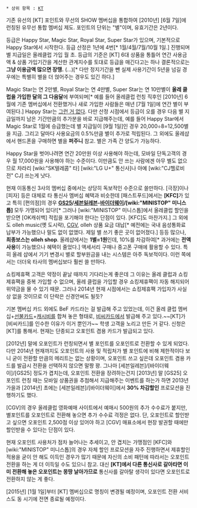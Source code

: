  * 상위 항목 : [[KT]]

기존 유선의 [KT] 포인트와 무선의 SHOW 멤버십을 통합하여 [2010년] [6월 7일]에 런칭된 유무선 통합 멤버십 제도. 포인트의 단위는 "별"이며, 유효기간은 2년이다.

등급은 Happy Star, Magic Star, Royal Star, Super Star가 있으며, 기본적으로 Happy Star에서 시작한다. 등급 산정은 1년에 4번[* 1월/4월/7월/10월 1일.] 진행되며 별 지급일은 올레클럽 가입 월 초. 등급의 기준은 [KT] 6대 상품을 통틀어 연간 사용금액 & 상품 가입기간을 계산한 관계지수를 토대로 등급을 매긴다고는 하나 결론적으로는 '''그냥 이용금액 많으면 장땡.''' (...)[* 다만 정지기간을 뺀 실제 사용기간이 5년을 넘길 경우에는 특별히 별을 더 얹어주는 경우도 있긴 하다.]

Magic Star는 연 2만별, Royal Star는 연 4만별, Super Star는 연 10만별이 '''올레 클럽을 가입한 달의 그 다음달'''에 부여되며[* 예를 들어 올레클럽 런칭 직후인 [2010년] 6월에 기존 멤버십에서 전환했거나 새로 가입한 사람들은 매년 [7월 1일]에 연간 별이 부여된다.] Happy Star는 [[그런 거 없다]]. 다만 산정 시점에서 등급이 오를 경우 다음 별 지급일까지 남은 기간만큼의 추가분을 바로 지급해주는데, 예를 들어 Happy Star에서 Magic Star로 1월에 승급했는데 별 지급일이 [9월 1일]인 경우 20,000÷8=12,500별을 지급. 그리고 달마다 사용요금의 0.5%만큼 별이 추가로 적립된다. 그 외에도 올레샵에서 핸드폰을 구매하면 별을 '''퍼주니''' 참고. 별은 가족 간 양도가 가능하다.

Happy Star을 벗어나려면 연간 20만원 이상 사용해야 하는데, 모바일 단독고객의 경우 월 17,000원을 사용해야 하는 수준이다. 이만큼도 안 쓰는 사람에겐 아무 별도 없으므로 차라리 [wiki:"SK텔레콤" 타] [wiki:"LG U+" 통신사]나 아예 [wiki:"CJ헬로비전" CJ] 쓰는게 낫다.

현재 이동통신 3사의 멤버십 중에서는 상당히 독보적인 수준으로 쓸만하다. [극장]이나 [피자] 등은 대체로 타 통신사 멤버십 혜택과 비슷한데 [패스트푸드]에서는 '''[KFC]'''가 있고 특히 [편의점]의 경우 '''[[GS25]]/[[세븐일레븐]]-[[바이더웨이]]/[wiki:"MINISTOP" 미니스톱]''' 모두 가맹되어 있다![* 그러나 [wiki:"MINISTOP" 미니스톱]에서 올레클럽 할인을 받으면 [OK캐쉬백] 적립을 포기해야 한다는 단점이 있다. [KFC]도 마찬가지.] 그 외에도 olleh music(옛 도시락), [[CGV]], olleh 상품 요금 대납[* 예전에는 국내 음성통화료 납부가 가능했으나 말도 없이 없앴다. 제일 별 쓰기 좋은 곳이 없어졌다.] 등등 많으나, '''최종보스는 olleh shop'''. 올레샵에서는 '''1별=1원'''인데, 10%를 차감하여[* 과거에는 '''전액 사용'''이 가능했으나 혜택이 줄었다.] 액세서리 구매나 중고폰 구매에 활용할 수 있다. 특히 올레 샵에서 기기 변경시 별로 할부원금을 내는 시스템은 아주 독보적이다. 이런 쪽에서는 더더욱 타사의 멤버십보다 훨씬 쓸 만하다.

쇼킹제휴팩 고객은 약정이 끝날 때까지 기다리는게 좋은데 그 이유는 올레 클럽과 쇼킹제휴팩을 중복 가입할 수 없으며, 올레 클럽을 가입할 경우 쇼킹제휴팩이 자동 해지되어 위약금을 물 수 있기 때문. 그러나 2014년 현재 시점에서는 쇼킹제휴팩 가입자가 사실상 없을 것이므로 이 단락은 신경안써도 될듯?

기본 멤버십 카드 외에도 BeF 카드라는 걸 발급해 주고 있었는데, 이건 올레 클럽 멤버십+[[선불카드]]+[[캐시비]]를 합쳐 놓은 형태로, [[비씨카드]]에서 발급해 주고 있다.~~[KT]가 [비씨카드]를 인수한 이유가 이거 뿐인가~~ 학생 고객을 노리고 만든 거 같다. 신청은 [KT]를 통해서. 현재는 단종되고 오포인트 겸용 카드가 발급되고 있다.

[2012년] 말에 오포인트가 런칭되면서 별 포인트를 오포인트로 전환할 수 있게 되었다. 다만 2014년 현재까지도 오포인트의 사용 및 적립처가 별 포인트에 비해 제한적이다 보니 굳이 전환할 만큼의 메리트는 없는 상황이며, 오포인트 쓰고 싶은데 오포인트 겸용 카드를 발급시 전환을 선택하지 않으면 말짱 꽝. 그나마 [세븐일레븐]/[바이더웨이]/[GS25] 정도가 겹치는데, 오포인트 전환을 장려하는건지 [2013년] 말 [GS25] 오포인트 런칭 때는 모바일 상품권을 추첨해서 지급해주는 이벤트를 하는가 하면 2013년 가을과 [2014년] 초에는 [세븐일레븐]/[바이더웨이]에서 '''30% 차감할인''' 프로모션을 진행하기도 했다.

[CGV]의 경우 올레클럽 영화예매 사이트에서 예매시 500원의 추가 수수료가 붙지만, 별포인트를 오포인트로 전환해 놓으면 추가 수수료 걱정은 없다. 단, 오포인트로 할인받고 싶으면 오포인트 2,500점 이상 있어야 하고 [CGV] 매표소에서 현장 발권할 때에만 할인받을 수 있다는 단점이 있다.

현재 오포인트 사용처가 점차 늘어나는 추세이고, 안 겹치는 가맹점인 [KFC]와 [wiki:"MINISTOP" 미니스톱]의 경우 자체 할인 프로모션을 자주 진행하면서 제휴할인 적용을 굳이 안 해도 이득인 경우가 많기 때문에 자신의 소비 패턴에 따라서는 오포인트 전환을 하는 게 더 이득일 수도 있으니 참고. 대신 '''[KT]에서 다른 통신사로 갈아타면 이미 전환해 놓은 오포인트는 몽땅 날아가므로''' 통신사를 갈아탈 생각이 있다면 오포인트로 전환하지 않는 게 좋다.

[2015년] [1월 1일]부터 [KT] 멤버십으로 명칭이 변경될 예정이며, 오포인트 전환 서비스도 동 시기에 전면 종료될 예정이다.
